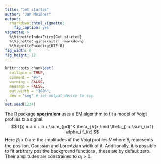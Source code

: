 ```yaml
---
title: "Get started"
author: "Jan Meißner"
output:
  rmarkdown::html_vignette:
    fig_caption: yes
vignette: >
  %\VignetteIndexEntry{Get started}
  %\VignetteEngine{knitr::rmarkdown}
  %\VignetteEncoding{UTF-8}
fig_width: 6
fig_height: 12
---
```


```r
knitr::opts_chunk$set(
  collapse = TRUE,
  comment = "#>",
  warning = FALSE,
  message = FALSE,
  out.width = "100%",
  dev = "svg" # set output device to svg
)
set.seed(1234)
```
The R package **spectralem** uses a EM algorithm <paperref> to fit a model of Voigt profiles to a signal:
$$
f(x) = a x + b + \sum_{j=1}^K \beta_j V(x \mid \theta_j) + \sum_{i=1} \alpha_i f_i(x)
$$
Here $\beta_j > 0$ are the amplitudes of the Voigt profiles $V$ where $\theta_j$ represents the position,
Gaussian and Lorentzian width of it. Additionally, it is possible to fit arbitrary positive background functions \eqn{f_i(x) > 0}, these are by default zero.
Their amplitudes are constrained to $\alpha_i > 0$.

